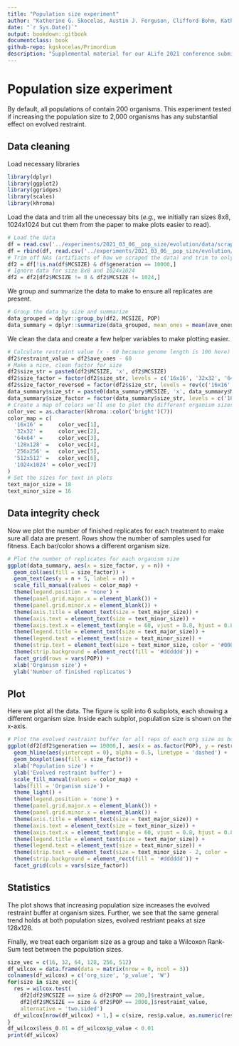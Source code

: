 ```yaml
---
title: "Population size experiment"
author: "Katherine G. Skocelas, Austin J. Ferguson, Clifford Bohm, Katherine Perry, Rosemary Adaji, Charles Ofria"
date: "`r Sys.Date()`"
output: bookdown::gitbook
documentclass: book
github-repo: kgskocelas/Primordium
description: "Supplemental material for our ALife 2021 conference submission"
---
```


# Population size experiment

By default, all populations of contain 200 organisms. 
This experiment tested if increasing the population size to 2,000 organisms has any substantial effect on evolved restraint. 


## Data cleaning

Load necessary libraries

```r
library(dplyr)
library(ggplot2)
library(ggridges)
library(scales)
library(khroma)
```

Load the data and trim all the unecessay bits (_e.g._, we initially ran sizes 8x8, 1024x1024 but cut them from the paper to make plots easier to read). 
```r
# Load the data
df = read.csv('../experiments/2021_03_06__pop_size/evolution/data/scraped_evolution_data_200.csv')
df = rbind(df, read.csv('../experiments/2021_03_06__pop_size/evolution/data/scraped_evolution_data_2k.csv'))
# Trim off NAs (artifiacts of how we scraped the data) and trim to only have gen 10,000
df2 = df[!is.na(df$MCSIZE) & df$generation == 10000,]
# Ignore data for size 8x8 and 1024x1024
df2 = df2[df2$MCSIZE != 8 & df2$MCSIZE != 1024,]
```

We group and summarize the data to make to ensure all replicates are present.
```r
# Group the data by size and summarize
data_grouped = dplyr::group_by(df2, MCSIZE, POP)
data_summary = dplyr::summarize(data_grouped, mean_ones = mean(ave_ones), n = dplyr::n())
```

We clean the data and create a few helper variables to make plotting easier. 
```r
# Calculate restraint value (x - 60 because genome length is 100 here)
df2$restraint_value = df2$ave_ones - 60
# Make a nice, clean factor for size
df2$size_str = paste0(df2$MCSIZE, 'x', df2$MCSIZE)
df2$size_factor = factor(df2$size_str, levels = c('16x16', '32x32', '64x64', '128x128', '256x256', '512x512', '1024x1024'))
df2$size_factor_reversed = factor(df2$size_str, levels = rev(c('16x16', '32x32', '64x64', '128x128', '256x256', '512x512', '1024x1024')))
data_summary$size_str = paste0(data_summary$MCSIZE, 'x', data_summary$MCSIZE)
data_summary$size_factor = factor(data_summary$size_str, levels = c('16x16', '32x32', '64x64', '128x128', '256x256', '512x512', '1024x1024'))
# Create a map of colors we'll use to plot the different organism sizes
color_vec = as.character(khroma::color('bright')(7))
color_map = c(
  '16x16' =     color_vec[1],
  '32x32' =     color_vec[2],
  '64x64' =     color_vec[3],
  '128x128' =   color_vec[4],
  '256x256' =   color_vec[5],
  '512x512' =   color_vec[6],
  '1024x1024' = color_vec[7]
)
# Set the sizes for text in plots
text_major_size = 18
text_minor_size = 16 
```

## Data integrity check

Now we plot the number of finished replicates for each treatment to make sure all data are present. 
Rows show the number of samples used for fitness. 
Each bar/color shows a different organism size.
```r
# Plot the number of replicates for each organism size
ggplot(data_summary, aes(x = size_factor, y = n)) +
  geom_col(aes(fill = size_factor)) +
  geom_text(aes(y = n + 5, label = n)) +
  scale_fill_manual(values = color_map) +
  theme(legend.position = 'none') +
  theme(panel.grid.major.x = element_blank()) +
  theme(panel.grid.minor.x = element_blank()) +
  theme(axis.title = element_text(size = text_major_size)) +
  theme(axis.text = element_text(size = text_minor_size)) +
  theme(axis.text.x = element_text(angle = 60, vjust = 0.8, hjust = 0.8)) +
  theme(legend.title = element_text(size = text_major_size)) +
  theme(legend.text = element_text(size = text_minor_size)) +
  theme(strip.text = element_text(size = text_minor_size, color = '#000000')) +
  theme(strip.background = element_rect(fill = '#dddddd')) +
  facet_grid(rows = vars(POP)) +
  xlab('Organism size') +
  ylab('Number of finished replicates')
```


## Plot

Here we plot all the data. 
The figure is split into 6 subplots, each showing a different organism size. 
Inside each subplot, population size is shown on the x-axis.
```r
# Plot the evolved restraint buffer for all reps of each org size as boxplots
ggplot(df2[df2$generation == 10000,], aes(x = as.factor(POP), y = restraint_value)) +
  geom_hline(aes(yintercept = 0), alpha = 0.5, linetype = 'dashed') +
  geom_boxplot(aes(fill = size_factor)) +
  xlab('Population size') +
  ylab('Evolved restraint buffer') +
  scale_fill_manual(values = color_map) +
  labs(fill = 'Organism size') +
  theme_light() +
  theme(legend.position = 'none') +
  theme(panel.grid.major.x = element_blank()) +
  theme(panel.grid.minor.x = element_blank()) +
  theme(axis.title = element_text(size = text_major_size)) +
  theme(axis.text = element_text(size = text_minor_size)) +
  theme(axis.text.x = element_text(angle = 60, vjust = 0.8, hjust = 0.8)) +
  theme(legend.title = element_text(size = text_major_size)) +
  theme(legend.text = element_text(size = text_minor_size)) +
  theme(strip.text = element_text(size = text_minor_size - 2, color = '#000000')) +
  theme(strip.background = element_rect(fill = '#dddddd')) +
  facet_grid(cols = vars(size_factor)) 
```


## Statistics

The plot shows that increasing population size increases the evolved restraint buffer at organism sizes. 
Further, we see that the same general trend holds at both population sizes, evolved restriant peaks at size 128x128. 

Finally, we treat each organism size as a group and take a Wilcoxon Rank-Sum test between the population sizes.
```r
size_vec = c(16, 32, 64, 128, 256, 512)
df_wilcox = data.frame(data = matrix(nrow = 0, ncol = 3))
colnames(df_wilcox) = c('org_size', 'p_value', 'W')
for(size in size_vec){
  res = wilcox.test(
    df2[df2$MCSIZE == size & df2$POP == 200,]$restraint_value, 
    df2[df2$MCSIZE == size & df2$POP == 2000,]$restraint_value, 
    alternative = 'two.sided') 
  df_wilcox[nrow(df_wilcox) + 1,] = c(size, res$p.value, as.numeric(res$statistic)[1])
}
df_wilcox$less_0.01 = df_wilcox$p_value < 0.01
print(df_wilcox)
```

